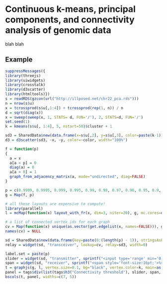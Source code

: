 # Continuous k-means, principal components, and connectivity analysis of genomic data

blah blah

## Example

```r
suppressMessages({
library(threejs)
library(uiwidgets)
library(crosstalk)
library(d3scatter)
library(htmltools)})
s = readRDS(gzcon(url("http://illposed.net/chr22_pca.rds")))
n = nrow(s$u)
x = tcrossprod(s$u[,1:4]) + tcrossprod(rep(1, n)) / n
d = sqrt(diag(x))
x = sweep(sweep(x, 1, STATS= d, FUN='/'), 2, STATS=d, FUN='/')
set.seed(1)
k = kmeans(s$u[, 1:4], 5, nstart=50)$cluster + 1

sd3 = SharedData$new(data.frame(x=s$u[,2], y=s$u[,3], color=paste(k-1)))
d3 = d3scatter(sd3, ~x, ~y, color=~color, width="100%")

f = function(p)
{
  a = x
  a[a < p] = 0
  diag(a) = 0
  a[a > 0] = 1
  graph_from_adjacency_matrix(a, mode="undirected", diag=FALSE)
}

p = c(0.9999, 0.9995, 0.999, 0.995, 0.99, 0.98, 0.97, 0.96, 0.95, 0.9, 0.8)
g = Map(f, p)

# all these layouts are expensive to compute!
library(parallel)
l = mcMap(function(x) layout_with_fr(x, dim=3, niter=20), g, mc.cores=detectCores())

# a list of connected vertex ids for each graph
cv = Map(function(x) unique(as.vector(get.edgelist(x, names=FALSE))), g)
names(cv) = NULL

sd = SharedData$new(data.frame(key=paste(0:(length(p) - 1)), stringsAsFActors=FALSE), key=~key)
relay = widget(sd, "transceiver", lookup=cv, relay=sd3, width=0)

label.set = paste(p)
slider = widget(sd, "transmitter", sprintf("<input type='range' min='0' max='%d' value='0'/>", length(p) - 1), width="100%", height=20)
span = widget(sd, "receiver", sprintf("<span style='font-size:16pt;'>%s</span>", p[1]), value="innerText", height=40, lookup=label.set)
t = graphjs(g, l, vertex.size=0.1, bg="black", vertex.color=k, main=as.list(p), defer=TRUE, edge.alpha=0.5, deferfps=10, crosstalk=sd, width="100%", height=900)
panel = tags$div(list(tags$h3("Connectivity threshold"), slider, span, tags$hr(), tags$h3("K-means(5) clusters"), tags$p("highlighted points correspond to connected vertices"), d3, relay))
bscols(t, panel, widths=c(7, 5))
```
